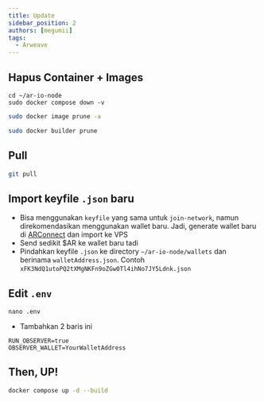 ```yaml
---
title: Update
sidebar_position: 2
authors: [megumii]
tags:
  - Arweave
---
```


## Hapus Container + Images

```
cd ~/ar-io-node
sudo docker compose down -v
```

```bash
sudo docker image prune -a
```

```bash
sudo docker builder prune
```

## Pull

```bash
git pull
```

## Import keyfile `.json` baru

- Bisa menggunakan `keyfile` yang sama untuk `join-network`, namun direkomendasikan menggunakan wallet baru. Jadi, generate wallet baru di [ARConnect](https://chrome.google.com/webstore/detail/arconnect/einnioafmpimabjcddiinlhmijaionap) dan import ke VPS
- Send sedikit $AR ke wallet baru tadi
- Pindahkan keyfile `.json` ke directory `~/ar-io-node/wallets` dan berinama `walletAddress.json`. Contoh `xFK3NdQ1utoPQ2tXMgNKFn9oZGw0Tl4ihNo7JY5Ldnk.json`

## Edit `.env`

```
nano .env
```

- Tambahkan 2 baris ini

```
RUN_OBSERVER=true
OBSERVER_WALLET=YourWalletAddress
```

## Then, UP!

```bash
docker compose up -d --build
```

